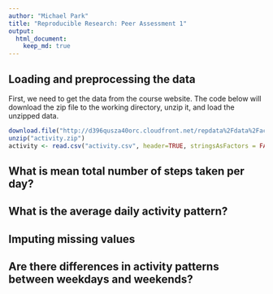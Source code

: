 ```yaml
---
author: "Michael Park"
title: "Reproducible Research: Peer Assessment 1"
output: 
  html_document:
    keep_md: true
---
```



## Loading and preprocessing the data
First, we need to get the data from the course website. The code below will download the zip file to the working directory, unzip it, and load the unzipped data.

```r
download.file("http://d396qusza40orc.cloudfront.net/repdata%2Fdata%2Factivity.zip", "activity.zip")
unzip("activity.zip")
activity <- read.csv("activity.csv", header=TRUE, stringsAsFactors = FALSE)
```
## What is mean total number of steps taken per day?



## What is the average daily activity pattern?



## Imputing missing values



## Are there differences in activity patterns between weekdays and weekends?
